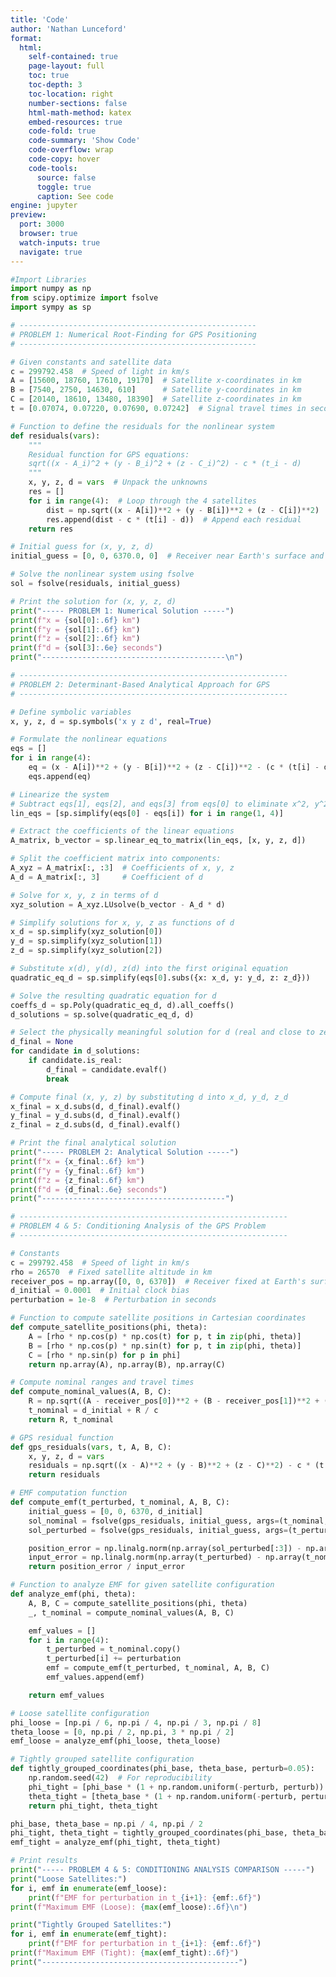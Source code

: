 ```yaml
---
title: 'Code'
author: 'Nathan Lunceford'
format:
  html:
    self-contained: true
    page-layout: full
    toc: true
    toc-depth: 3
    toc-location: right
    number-sections: false
    html-math-method: katex
    embed-resources: true
    code-fold: true
    code-summary: 'Show Code'
    code-overflow: wrap
    code-copy: hover
    code-tools:
      source: false
      toggle: true
      caption: See code
engine: jupyter
preview:
  port: 3000
  browser: true
  watch-inputs: true
  navigate: true
---
```


```python
#Import Libraries
import numpy as np
from scipy.optimize import fsolve
import sympy as sp

# -----------------------------------------------------
# PROBLEM 1: Numerical Root-Finding for GPS Positioning
# -----------------------------------------------------

# Given constants and satellite data
c = 299792.458  # Speed of light in km/s
A = [15600, 18760, 17610, 19170]  # Satellite x-coordinates in km
B = [7540, 2750, 14630, 610]      # Satellite y-coordinates in km
C = [20140, 18610, 13480, 18390]  # Satellite z-coordinates in km
t = [0.07074, 0.07220, 0.07690, 0.07242]  # Signal travel times in seconds

# Function to define the residuals for the nonlinear system
def residuals(vars):
    """
    Residual function for GPS equations:
    sqrt((x - A_i)^2 + (y - B_i)^2 + (z - C_i)^2) - c * (t_i - d)
    """
    x, y, z, d = vars  # Unpack the unknowns
    res = []
    for i in range(4):  # Loop through the 4 satellites
        dist = np.sqrt((x - A[i])**2 + (y - B[i])**2 + (z - C[i])**2)
        res.append(dist - c * (t[i] - d))  # Append each residual
    return res

# Initial guess for (x, y, z, d)
initial_guess = [0, 0, 6370.0, 0]  # Receiver near Earth's surface and d = 0

# Solve the nonlinear system using fsolve
sol = fsolve(residuals, initial_guess)

# Print the solution for (x, y, z, d)
print("----- PROBLEM 1: Numerical Solution -----")
print(f"x = {sol[0]:.6f} km")
print(f"y = {sol[1]:.6f} km")
print(f"z = {sol[2]:.6f} km")
print(f"d = {sol[3]:.6e} seconds")
print("-----------------------------------------\n")

# ------------------------------------------------------------
# PROBLEM 2: Determinant-Based Analytical Approach for GPS
# ------------------------------------------------------------

# Define symbolic variables
x, y, z, d = sp.symbols('x y z d', real=True)

# Formulate the nonlinear equations
eqs = []
for i in range(4):
    eq = (x - A[i])**2 + (y - B[i])**2 + (z - C[i])**2 - (c * (t[i] - d))**2
    eqs.append(eq)

# Linearize the system
# Subtract eqs[1], eqs[2], and eqs[3] from eqs[0] to eliminate x^2, y^2, z^2 terms
lin_eqs = [sp.simplify(eqs[0] - eqs[i]) for i in range(1, 4)]

# Extract the coefficients of the linear equations
A_matrix, b_vector = sp.linear_eq_to_matrix(lin_eqs, [x, y, z, d])

# Split the coefficient matrix into components:
A_xyz = A_matrix[:, :3]  # Coefficients of x, y, z
A_d = A_matrix[:, 3]     # Coefficient of d

# Solve for x, y, z in terms of d
xyz_solution = A_xyz.LUsolve(b_vector - A_d * d)

# Simplify solutions for x, y, z as functions of d
x_d = sp.simplify(xyz_solution[0])
y_d = sp.simplify(xyz_solution[1])
z_d = sp.simplify(xyz_solution[2])

# Substitute x(d), y(d), z(d) into the first original equation
quadratic_eq_d = sp.simplify(eqs[0].subs({x: x_d, y: y_d, z: z_d}))

# Solve the resulting quadratic equation for d
coeffs_d = sp.Poly(quadratic_eq_d, d).all_coeffs()
d_solutions = sp.solve(quadratic_eq_d, d)

# Select the physically meaningful solution for d (real and close to zero)
d_final = None
for candidate in d_solutions:
    if candidate.is_real:
        d_final = candidate.evalf()
        break

# Compute final (x, y, z) by substituting d into x_d, y_d, z_d
x_final = x_d.subs(d, d_final).evalf()
y_final = y_d.subs(d, d_final).evalf()
z_final = z_d.subs(d, d_final).evalf()

# Print the final analytical solution
print("----- PROBLEM 2: Analytical Solution -----")
print(f"x = {x_final:.6f} km")
print(f"y = {y_final:.6f} km")
print(f"z = {z_final:.6f} km")
print(f"d = {d_final:.6e} seconds")
print("-----------------------------------------")

# ------------------------------------------------------------
# PROBLEM 4 & 5: Conditioning Analysis of the GPS Problem
# ------------------------------------------------------------

# Constants
c = 299792.458  # Speed of light in km/s
rho = 26570  # Fixed satellite altitude in km
receiver_pos = np.array([0, 0, 6370])  # Receiver fixed at Earth's surface
d_initial = 0.0001  # Initial clock bias
perturbation = 1e-8  # Perturbation in seconds

# Function to compute satellite positions in Cartesian coordinates
def compute_satellite_positions(phi, theta):
    A = [rho * np.cos(p) * np.cos(t) for p, t in zip(phi, theta)]
    B = [rho * np.cos(p) * np.sin(t) for p, t in zip(phi, theta)]
    C = [rho * np.sin(p) for p in phi]
    return np.array(A), np.array(B), np.array(C)

# Compute nominal ranges and travel times
def compute_nominal_values(A, B, C):
    R = np.sqrt((A - receiver_pos[0])**2 + (B - receiver_pos[1])**2 + (C - receiver_pos[2])**2)
    t_nominal = d_initial + R / c
    return R, t_nominal

# GPS residual function
def gps_residuals(vars, t, A, B, C):
    x, y, z, d = vars
    residuals = np.sqrt((x - A)**2 + (y - B)**2 + (z - C)**2) - c * (t - d)
    return residuals

# EMF computation function
def compute_emf(t_perturbed, t_nominal, A, B, C):
    initial_guess = [0, 0, 6370, d_initial]
    sol_nominal = fsolve(gps_residuals, initial_guess, args=(t_nominal, A, B, C))
    sol_perturbed = fsolve(gps_residuals, initial_guess, args=(t_perturbed, A, B, C))

    position_error = np.linalg.norm(np.array(sol_perturbed[:3]) - np.array(sol_nominal[:3]))
    input_error = np.linalg.norm(np.array(t_perturbed) - np.array(t_nominal)) * c
    return position_error / input_error

# Function to analyze EMF for given satellite configuration
def analyze_emf(phi, theta):
    A, B, C = compute_satellite_positions(phi, theta)
    _, t_nominal = compute_nominal_values(A, B, C)

    emf_values = []
    for i in range(4):
        t_perturbed = t_nominal.copy()
        t_perturbed[i] += perturbation
        emf = compute_emf(t_perturbed, t_nominal, A, B, C)
        emf_values.append(emf)

    return emf_values

# Loose satellite configuration
phi_loose = [np.pi / 6, np.pi / 4, np.pi / 3, np.pi / 8]
theta_loose = [0, np.pi / 2, np.pi, 3 * np.pi / 2]
emf_loose = analyze_emf(phi_loose, theta_loose)

# Tightly grouped satellite configuration
def tightly_grouped_coordinates(phi_base, theta_base, perturb=0.05):
    np.random.seed(42)  # For reproducibility
    phi_tight = [phi_base * (1 + np.random.uniform(-perturb, perturb)) for _ in range(4)]
    theta_tight = [theta_base * (1 + np.random.uniform(-perturb, perturb)) for _ in range(4)]
    return phi_tight, theta_tight

phi_base, theta_base = np.pi / 4, np.pi / 2
phi_tight, theta_tight = tightly_grouped_coordinates(phi_base, theta_base)
emf_tight = analyze_emf(phi_tight, theta_tight)

# Print results
print("----- PROBLEM 4 & 5: CONDITIONING ANALYSIS COMPARISON -----")
print("Loose Satellites:")
for i, emf in enumerate(emf_loose):
    print(f"EMF for perturbation in t_{i+1}: {emf:.6f}")
print(f"Maximum EMF (Loose): {max(emf_loose):.6f}\n")

print("Tightly Grouped Satellites:")
for i, emf in enumerate(emf_tight):
    print(f"EMF for perturbation in t_{i+1}: {emf:.6f}")
print(f"Maximum EMF (Tight): {max(emf_tight):.6f}")
print("--------------------------------------------")
```
